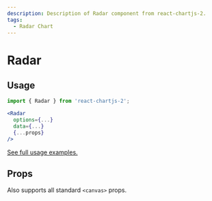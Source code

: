 ```yaml
---
description: Description of Radar component from react-chartjs-2.
tags:
  - Radar Chart
---
```



# Radar

## Usage

```jsx
import { Radar } from 'react-chartjs-2';

<Radar
  options={...}
  data={...}
  {...props}
/>
```

[See full usage examples.](/tags/radar-chart)

## Props

Also supports all standard `<canvas>` props.

<PropsTable component='Radar' />
